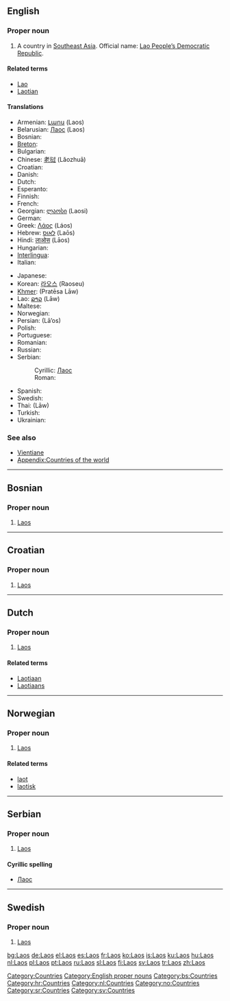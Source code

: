 {{wikipedia}}
==English==

===Proper noun===
{{en-noun|-}}

# A country in [[Southeast Asia]]. Official name: [[Lao People’s Democratic Republic]].

====Related terms====
* [[Lao]]
* [[Laotian]]

====Translations====
{{trans-top|country in Southeast Asia}}
*Armenian: [[Լաոս]] (Laos)
*Belarusian: [[Лаос#Belarussian|Лаос]] (Laos) {{m}}
*Bosnian: {{t-|bs|Laos|m}}
*[[Breton]]: {{t-|br|Laos|xs=Breton}}
* Bulgarian: {{t+|bg|Лаос|m|tr=Laos}}
*Chinese: [[老挝]] (Lǎozhuā)
*Croatian: {{t-|hr|Laos|m}}
*Danish: {{t-|da|Laos}}
*Dutch: {{t+|nl|Laos|n}}
* Esperanto: {{t|eo|Laoso|xs=Esperanto}}
*Finnish: {{t+|fi|Laos}}
*French: {{t+|fr|Laos}}
*Georgian: [[ლაოსი]] (Laosi)
*German: {{t+|de|Laos}}
*Greek: [[Λάος]] (Láos) {{n}}
*Hebrew: [[לאוס]] (Laōs)
*Hindi: [[लाओस]] (Lāos)
* Hungarian: {{t|hu|Laosz}}
*[[Interlingua]]: {{t-|ia|Laos|xs=Interlingua}}
*Italian: {{t-|it|Laos}}
{{trans-mid}}
* Japanese: {{t+|ja|ラオス|tr=Raosu}}
*Korean: [[라오스]] (Raoseu)
*[[Khmer]]: {{KMchar|[[ប្រទេសលាវ]]}} (Pratēsa Lāw)
*Lao: [[ລາວ]] (Lāw)
* Maltese: {{t-|mt|Laos|xs=Maltese}}
*Norwegian: {{t-|no|Laos}}
*Persian: {{FAchar|[[لائوس]]}} (Lā’os)
* Polish: {{t+|pl|Laos}}
*Portuguese: {{t+|pt|Laos}}
*Romanian: {{t-|ro|Laos|n}}
* Russian: {{t+|ru|Лаос|m|tr=Laós}}
*Serbian:
*:Cyrillic: [[Лаос#Serbian|Лаос]] {{m}}
*:Roman: {{t-|sr|Laos|m}}
*Spanish: {{t+|es|Laos}}
*Swedish: {{t+|sv|Laos}}
*Thai: {{THchar|[[ลาว]]}} (Lāw)
*Turkish: {{t+|tr|Laos}}
* Ukrainian: {{t-|uk|Лаос|m|tr=Laos|xs=Ukrainian}}
{{trans-bottom}}

===See also===
* [[Vientiane]]
* [[Appendix:Countries of the world]]

[[Category:Countries]]
[[Category:English proper nouns]]

----

==Bosnian==

===Proper noun===
{{infl|bs|proper noun|g=m}}

# [[#English|Laos]]

[[Category:bs:Countries]]

----

==Croatian==

===Proper noun===
{{infl|hr|proper noun|g=m}}

# [[#English|Laos]]

[[Category:hr:Countries]]

----

==Dutch==

===Proper noun===
{{infl|nl|proper noun}}

# [[#English|Laos]]

====Related terms====
* [[Laotiaan]]
* [[Laotiaans]]

[[Category:nl:Countries]]

----

==Norwegian==

===Proper noun===
{{infl|no|proper noun}}

# [[#English|Laos]]

====Related terms====
* [[laot]]
* [[laotisk]]

[[Category:no:Countries]]

----

==Serbian==

===Proper noun===
{{infl|sr|proper noun|g=m}}

# [[#English|Laos]]

====Cyrillic spelling====
* [[Лаос#Serbian|Лаос]]

[[Category:sr:Countries]]

----

==Swedish==

===Proper noun===
{{infl|sv|proper noun}}

# [[#English|Laos]]

[[Category:sv:Countries]]

[[bg:Laos]]
[[de:Laos]]
[[el:Laos]]
[[es:Laos]]
[[fr:Laos]]
[[ko:Laos]]
[[is:Laos]]
[[ku:Laos]]
[[hu:Laos]]
[[nl:Laos]]
[[pl:Laos]]
[[pt:Laos]]
[[ru:Laos]]
[[sl:Laos]]
[[fi:Laos]]
[[sv:Laos]]
[[tr:Laos]]
[[zh:Laos]]